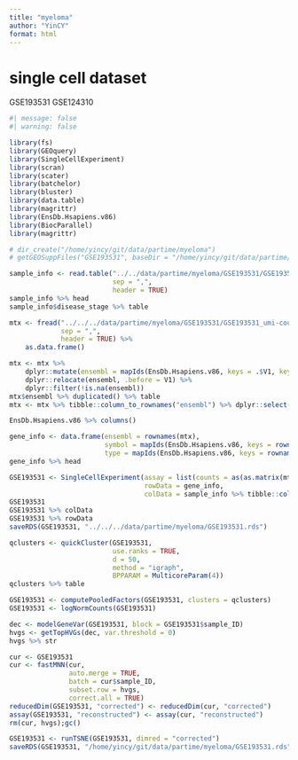 ```yaml
---
title: "myeloma"
author: "YinCY"
format: html
---
```


# single cell dataset
GSE193531
GSE124310
```r
#| message: false
#| warning: false

library(fs)
library(GEOquery)
library(SingleCellExperiment)
library(scran)
library(scater)
library(batchelor)
library(bluster)
library(data.table)
library(magrittr)
library(EnsDb.Hsapiens.v86)
library(BiocParallel)
library(magrittr)

# dir_create("/home/yincy/git/data/partime/myeloma")
# getGEOSuppFiles("GSE193531", baseDir = "/home/yincy/git/data/partime/myeloma/")
```

```r
sample_info <- read.table("../../data/partime/myeloma/GSE193531/GSE193531_cell-level-metadata.csv.gz", 
                          sep = ",", 
                          header = TRUE)
sample_info %>% head
sample_info$disease_stage %>% table
```

```r
mtx <- fread("../../../data/partime/myeloma/GSE193531/GSE193531_umi-count-matrix.csv.gz", 
             sep = ",", 
             header = TRUE) %>% 
    as.data.frame()

mtx <- mtx %>% 
    dplyr::mutate(ensembl = mapIds(EnsDb.Hsapiens.v86, keys = .$V1, keytype = "SYMBOL", column = "GENEID")) %>% 
    dplyr::relocate(ensembl, .before = V1) %>% 
    dplyr::filter(!is.na(ensembl))
mtx$ensembl %>% duplicated() %>% table
mtx <- mtx %>% tibble::column_to_rownames("ensembl") %>% dplyr::select(-V1)

EnsDb.Hsapiens.v86 %>% columns()

gene_info <- data.frame(ensembl = rownames(mtx), 
                        symbol = mapIds(EnsDb.Hsapiens.v86, keys = rownames(mtx), keytype = "GENEID", column = "SYMBOL"), 
                        type = mapIds(EnsDb.Hsapiens.v86, keys = rownames(mtx), keytype = "GENEID", column = "GENEBIOTYPE"))
gene_info %>% head
```

```r
GSE193531 <- SingleCellExperiment(assay = list(counts = as(as.matrix(mtx), "CsparseMatrix")), 
                                  rowData = gene_info, 
                                  colData = sample_info %>% tibble::column_to_rownames("index"))
GSE193531
GSE193531 %>% colData
GSE193531 %>% rowData
saveRDS(GSE193531, "../../../data/partime/myeloma/GSE193531.rds")
```

```r
qclusters <- quickCluster(GSE193531, 
                          use.ranks = TRUE, 
                          d = 50, 
                          method = "igraph", 
                          BPPARAM = MulticoreParam(4))
qclusters %>% table

GSE193531 <- computePooledFactors(GSE193531, clusters = qclusters)
GSE193531 <- logNormCounts(GSE193531)
```

```r
dec <- modelGeneVar(GSE193531, block = GSE193531$sample_ID)
hvgs <- getTopHVGs(dec, var.threshold = 0)
hvgs %>% str
```

```r
cur <- GSE193531
cur <- fastMNN(cur, 
               auto.merge = TRUE, 
               batch = cur$sample_ID, 
               subset.row = hvgs, 
               correct.all = TRUE)
reducedDim(GSE193531, "corrected") <- reducedDim(cur, "corrected")
assay(GSE193531, "reconstructed") <- assay(cur, "reconstructed")
rm(cur, hvgs);gc()
```

```r
GSE193531 <- runTSNE(GSE193531, dimred = "corrected")
saveRDS(GSE193531, "/home/yincy/git/data/partime/myeloma/GSE193531.rds")
```
















